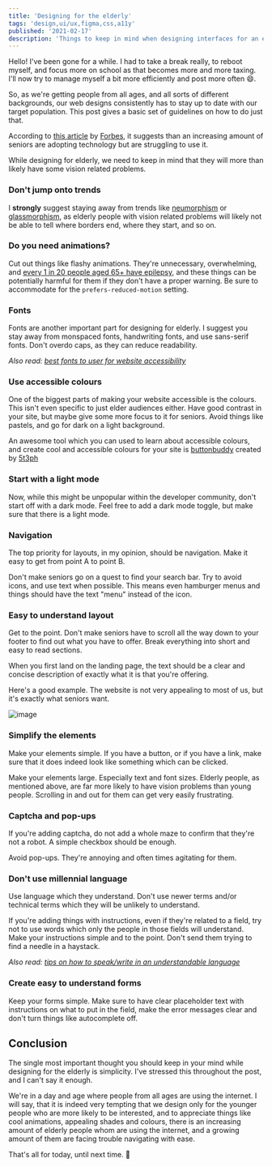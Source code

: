 ```yaml
---
title: 'Designing for the elderly'
tags: 'design,ui/ux,figma,css,a11y'
published: '2021-02-17'
description: 'Things to keep in mind when designing interfaces for an elderly audience'
---
```


Hello! I've been gone for a while. I had to take a break really, to reboot myself, and focus more on school as that becomes more and more taxing. I'll now try to manage myself a bit more efficiently and post more often 😄.

So, as we're getting people from all ages, and all sorts of different backgrounds, our web designs consistently has to stay up to date with our target population. This post gives a basic set of guidelines on how to do just that.

According to [this article](https://www.forbes.com/sites/robinseatonjefferson/2019/06/28/more-seniors-are-embracing-technology-but-can-they-use-it-ucsd-researchers-suggest-asking-them/?sh=1d955ce92323) by [Forbes](https://www.forbes.com/), it suggests than an increasing amount of seniors are adopting technology but are struggling to use it.

While designing for elderly, we need to keep in mind that they will more than likely have some vision related problems.

### Don't jump onto trends

I **strongly** suggest staying away from trends like [neumorphism](https://neumorphism.io) or [glassmorphism](https://dev.to/harshhhdev/ui-design-trend-of-2021-4fb7), as elderly people with vision related problems will likely not be able to tell where borders end, where they start, and so on.

### Do you need animations?

Cut out things like flashy animations. They're unnecessary, overwhelming, and [every 1 in 20 people aged 65+ have epilepsy](https://www.epilepsy.com/learn/about-epilepsy-basics/epilepsy-statistics), and these things can be potentially harmful for them if they don't have a proper warning. Be sure to accommodate for the `prefers-reduced-motion` setting.

### Fonts

Fonts are another important part for designing for elderly. I suggest you stay away from monspaced fonts, handwriting fonts, and use sans-serif fonts. Don't overdo caps, as they can reduce readability.

_Also read: [best fonts to user for website accessibility](https://www.boia.org/blog/best-fonts-to-use-for-website-accessibility)_

### Use accessible colours

One of the biggest parts of making your website accessible is the colours. This isn't even specific to just elder audiences either. Have good contrast in your site, but maybe give some more focus to it for seniors. Avoid things like pastels, and go for dark on a light background.

An awesome tool which you can used to learn about accessible colours, and create cool and accessible colours for your site is [buttonbuddy](https://buttonbuddy.dev/) created by [5t3ph](https://dev.to/5t3ph)

### Start with a light mode

Now, while this might be unpopular within the developer community, don't start off with a dark mode. Feel free to add a dark mode toggle, but make sure that there is a light mode.

### Navigation

The top priority for layouts, in my opinion, should be navigation. Make it easy to get from point A to point B.

Don't make seniors go on a quest to find your search bar. Try to avoid icons, and use text when possible. This means even hamburger menus and things should have the text "menu" instead of the icon.

### Easy to understand layout

Get to the point. Don't make seniors have to scroll all the way down to your footer to find out what you have to offer. Break everything into short and easy to read sections.

When you first land on the landing page, the text should be a clear and concise description of exactly what it is that you're offering.

Here's a good example. The website is not very appealing to most of us, but it's exactly what seniors want.

![image](https://user-images.githubusercontent.com/69592270/108306590-7e122800-717a-11eb-92e8-04272d6b4e92.png)

### Simplify the elements

Make your elements simple. If you have a button, or if you have a link, make sure that it does indeed look like something which can be clicked.

Make your elements large. Especially text and font sizes. Elderly people, as mentioned above, are far more likely to have vision problems than young people. Scrolling in and out for them can get very easily frustrating.

### Captcha and pop-ups

If you're adding captcha, do not add a whole maze to confirm that they're not a robot. A simple checkbox should be enough.

Avoid pop-ups. They're annoying and often times agitating for them.

### Don't use millennial language

Use language which they understand. Don't use newer terms and/or technical terms which they will be unlikely to understand.

If you're adding things with instructions, even if they're related to a field, try not to use words which only the people in those fields will understand. Make your instructions simple and to the point. Don't send them trying to find a needle in a haystack.

_Also read: [tips on how to speak/write in an understandable language](https://www.plainlanguage.gov/guidelines/words/use-simple-words-phrases/)_

### Create easy to understand forms

Keep your forms simple. Make sure to have clear placeholder text with instructions on what to put in the field, make the error messages clear and don't turn things like autocomplete off.

## Conclusion

The single most important thought you should keep in your mind while designing for the elderly is simplicity. I've stressed this throughout the post, and I can't say it enough.

We're in a day and age where people from all ages are using the internet. I will say, that it is indeed very tempting that we design only for the younger people who are more likely to be interested, and to appreciate things like cool animations, appealing shades and colours, there is an increasing amount of elderly people whom are using the internet, and a growing amount of them are facing trouble navigating with ease.

That's all for today, until next time. 👋
